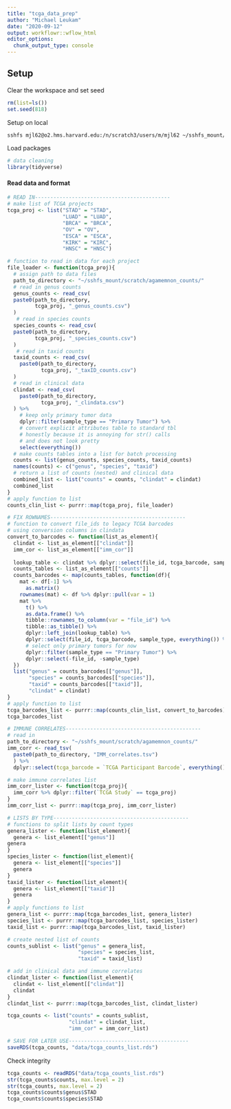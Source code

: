 ```yaml
---
title: "tcga_data_prep"
author: "Michael Leukam"
date: "2020-09-12"
output: workflowr::wflow_html
editor_options:
  chunk_output_type: console
---
```


## Setup

Clear the workspace and set seed
```r
rm(list=ls())
set.seed(818)
```

Setup on local
```bash
sshfs mjl62@o2.hms.harvard.edu:/n/scratch3/users/m/mjl62 ~/sshfs_mount/scratch
```

Load packages
```r
# data cleaning
library(tidyverse)
```

#### Read data and format
```r
# READ IN--------------------------------------------
# make list of TCGA projects
tcga_proj <- list("STAD" = "STAD",
                  "LUAD" = "LUAD",
                  "BRCA" = "BRCA",
                  "OV" = "OV",
                  "ESCA" = "ESCA",
                  "KIRK" = "KIRC",
                  "HNSC" = "HNSC")

# function to read in data for each project
file_loader <- function(tcga_proj){
  # assign path to data files
  path_to_directory <- "~/sshfs_mount/scratch/agamemnon_counts/"
  # read in genus counts
  genus_counts <- read_csv(
  paste0(path_to_directory,
         tcga_proj, "_genus_counts.csv")
  )
   # read in species counts
  species_counts <- read_csv(
  paste0(path_to_directory, 
         tcga_proj, "_species_counts.csv")
  )
   # read in taxid counts
  taxid_counts <- read_csv(
    paste0(path_to_directory,
           tcga_proj, "_taxID_counts.csv")
  )
  # read in clinical data
  clindat <- read_csv(
    paste0(path_to_directory, 
           tcga_proj, "_clindata.csv")
  ) %>%
    # keep only primary tumor data
    dplyr::filter(sample_type == "Primary Tumor") %>%
    # convert explicit attributes table to standard tbl
    # honestly because it is annoying for str() calls
    # and does not look pretty
    select(everything())
  # make counts tables into a list for batch processing
  counts <- list(genus_counts, species_counts, taxid_counts)
  names(counts) <- c("genus", "species", "taxid")
  # return a list of counts (nested) and clinical data
  combined_list <- list("counts" = counts, "clindat" = clindat)
  combined_list
}
# apply function to list
counts_clin_list <- purrr::map(tcga_proj, file_loader)

# FIX ROWNAMES--------------------------------------------
# function to convert file_ids to legacy TCGA barcodes
# using conversion columns in clindata
convert_to_barcodes <- function(list_as_element){
  clindat <- list_as_element[["clindat"]]
  imm_cor <- list_as_element[["imm_cor"]]
  
  lookup_table <- clindat %>% dplyr::select(file_id, tcga_barcode, sample_type)
  counts_tables <- list_as_element[["counts"]]
  counts_barcodes <- map(counts_tables, function(df){
    mat <- df[-1] %>%
      as.matrix()
    rownames(mat) <- df %>% dplyr::pull(var = 1)
    mat %>%
      t() %>%
      as.data.frame() %>%
      tibble::rownames_to_column(var = "file_id") %>%
      tibble::as_tibble() %>%
      dplyr::left_join(lookup_table) %>%
      dplyr::select(file_id, tcga_barcode, sample_type, everything()) %>%
      # select only primary tumors for now
      dplyr::filter(sample_type == "Primary Tumor") %>%
      dplyr::select(-file_id, -sample_type)
  })
  list("genus" = counts_barcodes[["genus"]], 
       "species" = counts_barcodes[["species"]],
       "taxid" = counts_barcodes[["taxid"]],
       "clindat" = clindat)
}
# apply function to list
tcga_barcodes_list <- purrr::map(counts_clin_list, convert_to_barcodes)
tcga_barcodes_list

# IMMUNE CORRELATES--------------------------------------------
# read in
path_to_directory <- "~/sshfs_mount/scratch/agamemnon_counts/"
imm_corr <- read_tsv(
  paste0(path_to_directory, "IMM_correlates.tsv")
  ) %>% 
  dplyr::select(tcga_barcode = `TCGA Participant Barcode`, everything())

# make immune correlates list
imm_corr_lister <- function(tcga_proj){
  imm_corr %>% dplyr::filter(`TCGA Study` == tcga_proj)
}
imm_corr_list <- purrr::map(tcga_proj, imm_corr_lister)

# LISTS BY TYPE--------------------------------------------
# functions to split lists by count types
genera_lister <- function(list_element){
  genera <- list_element[["genus"]]
genera
}
species_lister <- function(list_element){
  genera <- list_element[["species"]]
  genera
}
taxid_lister <- function(list_element){
  genera <- list_element[["taxid"]]
  genera
}
# apply functions to list
genera_list <- purrr::map(tcga_barcodes_list, genera_lister)
species_list <- purrr::map(tcga_barcodes_list, species_lister)
taxid_list <- purrr::map(tcga_barcodes_list, taxid_lister)

# create nested list of counts
counts_sublist <- list("genus" = genera_list,
                       "species" = species_list, 
                       "taxid" = taxid_list)

# add in clinical data and immune correlates
clindat_lister <- function(list_element){
  clindat <- list_element[["clindat"]]
  clindat
}
clindat_list <- purrr::map(tcga_barcodes_list, clindat_lister)

tcga_counts <- list("counts" = counts_sublist,
                    "clindat" = clindat_list,
                    "imm_cor" = imm_corr_list)

# SAVE FOR LATER USE---------------------------------------
saveRDS(tcga_counts, "data/tcga_counts_list.rds")

```

Check integrity 
```r
tcga_counts <- readRDS("data/tcga_counts_list.rds")
str(tcga_counts$counts, max.level = 2)
str(tcga_counts, max.level = 2)
tcga_counts$counts$genus$STAD
tcga_counts$counts$species$STAD
```
